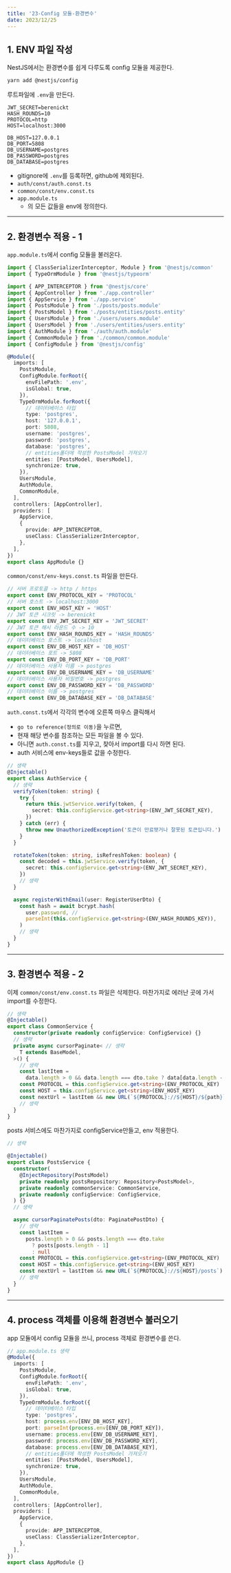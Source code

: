 ```yaml
---
title: '23-Config 모듈-환경변수'
date: 2023/12/25
---
```


## 1. ENV 파일 작성

NestJS에서는 환경변수를 쉽게 다루도록 config 모듈을 제공한다.

```bash
yarn add @nestjs/config
```

루트파일에 `.env`을 만든다.

```.env
JWT_SECRET=berenickt
HASH_ROUNDS=10
PROTOCOL=http
HOST=localhost:3000

DB_HOST=127.0.0.1
DB_PORT=5808
DB_USERNAME=postgres
DB_PASSWORD=postgres
DB_DATABASE=postgres
```

- gitignore에 `.env`를 등록하면, github에 제외된다.
- `auth/const/auth.const.ts`
- `common/const/env.const.ts`
- `app.module.ts`
  - 의 모든 값들을 env에 정의한다.

---

## 2. 환경변수 적용 - 1

`app.module.ts`에서 config 모듈을 불러온다.

```ts app.module.ts
import { ClassSerializerInterceptor, Module } from '@nestjs/common'
import { TypeOrmModule } from '@nestjs/typeorm'

import { APP_INTERCEPTOR } from '@nestjs/core'
import { AppController } from './app.controller'
import { AppService } from './app.service'
import { PostsModule } from './posts/posts.module'
import { PostsModel } from './posts/entities/posts.entity'
import { UsersModule } from './users/users.module'
import { UsersModel } from './users/entities/users.entity'
import { AuthModule } from './auth/auth.module'
import { CommonModule } from './common/common.module'
import { ConfigModule } from '@nestjs/config'

@Module({
  imports: [
    PostsModule,
    ConfigModule.forRoot({
      envFilePath: '.env',
      isGlobal: true,
    }),
    TypeOrmModule.forRoot({
      // 데이터베이스 타입
      type: 'postgres',
      host: '127.0.0.1',
      port: 5808,
      username: 'postgres',
      password: 'postgres',
      database: 'postgres',
      // entities폴더에 작성한 PostsModel 가져오기
      entities: [PostsModel, UsersModel],
      synchronize: true,
    }),
    UsersModule,
    AuthModule,
    CommonModule,
  ],
  controllers: [AppController],
  providers: [
    AppService,
    {
      provide: APP_INTERCEPTOR,
      useClass: ClassSerializerInterceptor,
    },
  ],
})
export class AppModule {}
```

`common/const/env-keys.const.ts` 파일을 만든다.

```ts common/const/env-keys.const.ts
// 서버 프로토콜 -> http / https
export const ENV_PROTOCOL_KEY = 'PROTOCOL'
// 서버 호스트 -> localhost:3000
export const ENV_HOST_KEY = 'HOST'
// JWT 토큰 시크릿 -> berenickt
export const ENV_JWT_SECRET_KEY = 'JWT_SECRET'
// JWT 토큰 해시 라운드 수 -> 10
export const ENV_HASH_ROUNDS_KEY = 'HASH_ROUNDS'
// 데이터베이스 호스트 -> localhost
export const ENV_DB_HOST_KEY = 'DB_HOST'
// 데이터베이스 포트 -> 5808
export const ENV_DB_PORT_KEY = 'DB_PORT'
// 데이터베이스 사용자 이름 -> postgres
export const ENV_DB_USERNAME_KEY = 'DB_USERNAME'
// 데이터베이스 사용자 비밀번호 -> postgres
export const ENV_DB_PASSWORD_KEY = 'DB_PASSWORD'
// 데이터베이스 이름 -> postgres
export const ENV_DB_DATABASE_KEY = 'DB_DATABASE'
```

`auth.const.ts`에서 각각의 변수에 오른쪽 마우스 클릭해서

- `go to reference(정의로 이동)`을 누르면,
- 현재 해당 변수를 참조하는 모든 파일을 볼 수 있다.
- 아니면 `auth.const.ts`를 지우고, 찾아서 import를 다시 하면 된다.
- auth 서비스에 env-keys들로 값을 수정한다.

```ts auth.service.ts
// 생략
@Injectable()
export class AuthService {
  // 생략
  verifyToken(token: string) {
    try {
      return this.jwtService.verify(token, {
        secret: this.configService.get<string>(ENV_JWT_SECRET_KEY),
      })
    } catch (err) {
      throw new UnauthorizedException('토큰이 만료됏거나 잘못된 토큰입니다.')
    }
  }

  rotateToken(token: string, isRefreshToken: boolean) {
    const decoded = this.jwtService.verify(token, {
      secret: this.configService.get<string>(ENV_JWT_SECRET_KEY),
    })
    // 생략
  }

  async registerWithEmail(user: RegisterUserDto) {
    const hash = await bcrypt.hash(
      user.password, //
      parseInt(this.configService.get<string>(ENV_HASH_ROUNDS_KEY)),
    )
    // 생략
  }
}
```

---

## 3. 환경변수 적용 - 2

이제 `common/const/env.const.ts` 파일은 삭제한다. 마찬가지로 에러난 곳에 가서 import를 수정한다.

```ts common.service.ts
// 생략
@Injectable()
export class CommonService {
  constructor(private readonly configService: ConfigService) {}
  // 생략
  private async cursorPaginate< // 생략
    T extends BaseModel,
  >() {
    // 생략
    const lastItem =
      data.length > 0 && data.length === dto.take ? data[data.length - 1] : null
    const PROTOCOL = this.configService.get<string>(ENV_PROTOCOL_KEY)
    const HOST = this.configService.get<string>(ENV_HOST_KEY)
    const nextUrl = lastItem && new URL(`${PROTOCOL}://${HOST}/${path}`)
    // 생략
  }
}
```

posts 서비스에도 마찬가지로 configService만들고, env 적용한다.

```ts posts.service.ts
// 생략

@Injectable()
export class PostsService {
  constructor(
    @InjectRepository(PostsModel)
    private readonly postsRepository: Repository<PostsModel>,
    private readonly commonService: CommonService,
    private readonly configService: ConfigService,
  ) {}
  // 생략

  async cursorPaginatePosts(dto: PaginatePostDto) {
    // 생략
    const lastItem =
      posts.length > 0 && posts.length === dto.take
        ? posts[posts.length - 1]
        : null
    const PROTOCOL = this.configService.get<string>(ENV_PROTOCOL_KEY)
    const HOST = this.configService.get<string>(ENV_HOST_KEY)
    const nextUrl = lastItem && new URL(`${PROTOCOL}://${HOST}/posts`)
    // 생략
  }
}
```

---

## 4. process 객체를 이용해 환경변수 불러오기

app 모듈에서 config 모듈을 쓰니, process 객체로 환경변수를 쓴다.

```ts app.module.ts
// app.module.ts 생략
@Module({
  imports: [
    PostsModule,
    ConfigModule.forRoot({
      envFilePath: '.env',
      isGlobal: true,
    }),
    TypeOrmModule.forRoot({
      // 데이터베이스 타입
      type: 'postgres',
      host: process.env[ENV_DB_HOST_KEY],
      port: parseInt(process.env[ENV_DB_PORT_KEY]),
      username: process.env[ENV_DB_USERNAME_KEY],
      password: process.env[ENV_DB_PASSWORD_KEY],
      database: process.env[ENV_DB_DATABASE_KEY],
      // entities폴더에 작성한 PostsModel 가져오기
      entities: [PostsModel, UsersModel],
      synchronize: true,
    }),
    UsersModule,
    AuthModule,
    CommonModule,
  ],
  controllers: [AppController],
  providers: [
    AppService,
    {
      provide: APP_INTERCEPTOR,
      useClass: ClassSerializerInterceptor,
    },
  ],
})
export class AppModule {}
```

